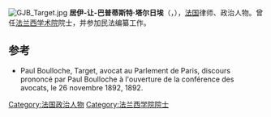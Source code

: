 [[File:GJB_Target.jpg|thumb]]
'''居伊-让-巴普蒂斯特·塔尔日埃'''（{{lang-fr|Guy-Jean-Baptiste Target}}，{{bd|1733年|12月6日|1806年|9月9日|Target}}），[[法国|法国]]律师、政治人物。曾任[[法兰西学术院|法兰西学术院]]院士，并参加民法编纂工作。

==参考==
*{{fr}}Paul Boulloche, Target, avocat au Parlement de Paris, discours prononcé par Paul Boulloche à l'ouverture de la conférence des avocats, le 26 novembre 1892, 1892.
{{France-poli-bio-stub}}
{{Authority control}}
{{DEFAULTSORT:Target}}
[[Category:法国政治人物|Category:法国政治人物]]
[[Category:法兰西学院院士|Category:法兰西学院院士]]